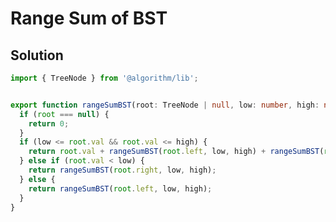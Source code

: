 # Range Sum of BST

## Solution

```typescript filename="solution.ts" copy 
import { TreeNode } from '@algorithm/lib';


export function rangeSumBST(root: TreeNode | null, low: number, high: number): number {
  if (root === null) {
    return 0;
  }
  if (low <= root.val && root.val <= high) {
    return root.val + rangeSumBST(root.left, low, high) + rangeSumBST(root.right, low, high);
  } else if (root.val < low) {
    return rangeSumBST(root.right, low, high);
  } else {
    return rangeSumBST(root.left, low, high);
  }
}
```